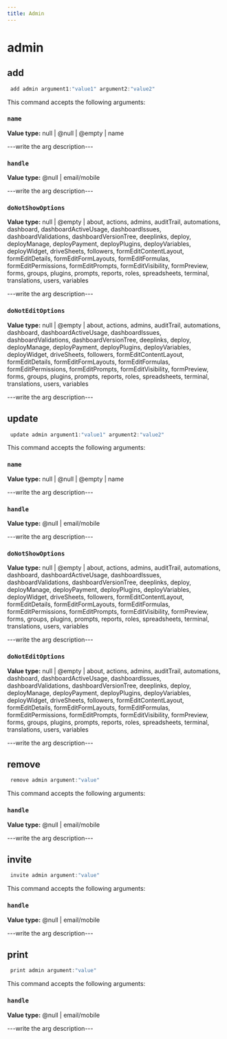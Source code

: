 ```yaml
---
title: Admin
---
```


# admin

## add

```js filename="Terminal" copy
 add admin argument1:"value1" argument2:"value2"
```

This command accepts the following arguments:

### `name`
**Value type:** null | @null | @empty | name

---write the arg description---

### `handle`
**Value type:** @null | email/mobile

---write the arg description---

### `doNotShowOptions`
**Value type:** null | @empty | about, actions, admins, auditTrail, automations, dashboard, dashboardActiveUsage, dashboardIssues, dashboardValidations, dashboardVersionTree, deeplinks, deploy, deployManage, deployPayment, deployPlugins, deployVariables, deployWidget, driveSheets, followers, formEditContentLayout, formEditDetails, formEditFormLayouts, formEditFormulas, formEditPermissions, formEditPrompts, formEditVisibility, formPreview, forms, groups, plugins, prompts, reports, roles, spreadsheets, terminal, translations, users, variables

---write the arg description---

### `doNotEditOptions`
**Value type:** null | @empty | about, actions, admins, auditTrail, automations, dashboard, dashboardActiveUsage, dashboardIssues, dashboardValidations, dashboardVersionTree, deeplinks, deploy, deployManage, deployPayment, deployPlugins, deployVariables, deployWidget, driveSheets, followers, formEditContentLayout, formEditDetails, formEditFormLayouts, formEditFormulas, formEditPermissions, formEditPrompts, formEditVisibility, formPreview, forms, groups, plugins, prompts, reports, roles, spreadsheets, terminal, translations, users, variables

---write the arg description---


## update

```js filename="Terminal" copy
 update admin argument1:"value1" argument2:"value2"
```

This command accepts the following arguments:

### `name`
**Value type:** null | @null | @empty | name

---write the arg description---

### `handle`
**Value type:** @null | email/mobile

---write the arg description---

### `doNotShowOptions`
**Value type:** null | @empty | about, actions, admins, auditTrail, automations, dashboard, dashboardActiveUsage, dashboardIssues, dashboardValidations, dashboardVersionTree, deeplinks, deploy, deployManage, deployPayment, deployPlugins, deployVariables, deployWidget, driveSheets, followers, formEditContentLayout, formEditDetails, formEditFormLayouts, formEditFormulas, formEditPermissions, formEditPrompts, formEditVisibility, formPreview, forms, groups, plugins, prompts, reports, roles, spreadsheets, terminal, translations, users, variables

---write the arg description---

### `doNotEditOptions`
**Value type:** null | @empty | about, actions, admins, auditTrail, automations, dashboard, dashboardActiveUsage, dashboardIssues, dashboardValidations, dashboardVersionTree, deeplinks, deploy, deployManage, deployPayment, deployPlugins, deployVariables, deployWidget, driveSheets, followers, formEditContentLayout, formEditDetails, formEditFormLayouts, formEditFormulas, formEditPermissions, formEditPrompts, formEditVisibility, formPreview, forms, groups, plugins, prompts, reports, roles, spreadsheets, terminal, translations, users, variables

---write the arg description---


## remove

```js filename="Terminal" copy
 remove admin argument:"value"
```

This command accepts the following arguments:

### `handle`
**Value type:** @null | email/mobile

---write the arg description---


## invite

```js filename="Terminal" copy
 invite admin argument:"value"
```

This command accepts the following arguments:

### `handle`
**Value type:** @null | email/mobile

---write the arg description---


## print

```js filename="Terminal" copy
 print admin argument:"value"
```

This command accepts the following arguments:

### `handle`
**Value type:** @null | email/mobile

---write the arg description---


